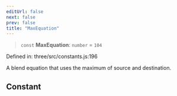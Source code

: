 ```yaml
---
editUrl: false
next: false
prev: false
title: "MaxEquation"
---
```


> `const` **MaxEquation**: `number` = `104`

Defined in: three/src/constants.js:196

A blend equation that uses the maximum of source and destination.

## Constant
